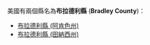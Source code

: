 美國有兩個縣名為'''布拉德利縣''' ('''Bradley County''')：
* [[布拉德利縣_(阿肯色州)|布拉德利縣 (阿肯色州)]]
* [[布拉德利縣_(田納西州)|布拉德利縣 (田納西州)]]
{{disambig|B布拉德利縣|Cat=五字县名消歧义}}